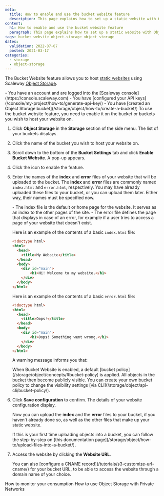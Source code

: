 ```yaml
---
meta:
  title: How to enable and use the bucket website feature
  description: This page explains how to set up a static website with Object Storage via the Scaleway Console.
content:
  h1: How to enable and use the bucket website feature
  paragraph: This page explains how to set up a static website with Object Storage via the Scaleway Console.
tags: bucket website object-storage object storage
dates:
  validation: 2022-07-07
  posted: 2021-03-17
categories:
  - storage
  - object-storage
---
```


The Bucket Website feature allows you to host [static websites](https://en.wikipedia.org/wiki/Static_web_page) using Scaleway [Object Storage](https://www.scaleway.com/en/object-storage/). 

<Macro id="iam-requirements" />
 
<Message type="requirement">
  - You have an account and are logged into the [Scaleway console](https://console.scaleway.com)  
  - You have [configured your API keys](/console/my-project/how-to/generate-api-key/)
  - You have [created an Object Storage bucket](/storage/object/how-to/create-a-bucket/)
</Message>

<Message type="important">
  To use the bucket website feature, you need to enable it on the bucket or buckets you wish to host your website on.
</Message> 

1. Click **Object Storage** in the **Storage** section of the side menu. The list of your buckets displays.
2. Click the name of the bucket you wish to host your website on.
    <Lightbox src="scaleway-object-storage-dashboard.webp" alt="" />
3. Scroll down to the bottom of the **Bucket Settings** tab and click **Enable Bucket Website**. A pop-up appears.
    <Lightbox src="scaleway-enable-bucket-website.webp" alt="" />
4. Click the <Icon name="toggle" /> icon to enable the feature.
5. Enter the names of the **index** and **error** files of your website that will be uploaded to the bucket. 
    <Lightbox src="scaleway-website-settings.webp" alt="" />
    The **index** and **error** files are commonly named `index.html` and `error.html`, respectively. You may have already uploaded these files to your bucket, or you can upload them later. Either way, their names must be specified now.

    <Message type="tip">
      - The index file is the default or home page for the website. It serves as an index to the other pages of the site.
      - The error file defines the page that displays in case of an error, for example if a user tries to access a page of your website that doesn't exist. 
    
    Here is an example of the contents of a basic `index.html` file:

      ```html
      <!doctype html>
      <html>
        <head>
          <title>My Website</title>
        </head>
        <body>
          <div id="main">
              <h1>Hi! Welcome to my website.</h1>
          </div>
        </body>
      </html>
      ```

    Here is an example of the contents of a basic `error.html` file:

      ```html
      <!doctype html>
      <html>
        <head>
          <title>Oops!</title>
        </head>
        <body>
          <div id="main">
              <h1>Oops! Something went wrong.</h1>
          </div>
        </body>
      </html>
      ```

    </Message>

    A warning message informs you that: 

    <Message type="important">
      When Bucket Website is enabled, a default [bucket policy](/storage/object/concepts/#bucket-policy) is applied. All objects in the bucket then become publicly visible. You can create your own bucket policy to change the visibility settings [via CLI](/storage/object/api-cli/bucket-policy/).
    </Message>
6. Click **Save configuration** to confirm. The details of your website configuration display. 

    Now you can upload the **index** and the **error** files to your bucket, if you haven't already done so, as well as the other files that make up your static website.

    <Message type="note">
      If this is your first time uploading objects into a bucket, you can follow the step-by-step on [this documentation page](/storage/object/how-to/upload-files-into-a-bucket/).
    </Message>
7. Access the website by clicking the **Website URL**.
    <Lightbox src="scaleway-update-settings.webp" alt="" />

    <Message type="note">
      You can also [configure a CNAME record](/tutorials/s3-customize-url-cname/) for your bucket URL, to be able to access the website through a domain name of your choice.
    </Message>

<Navigation title="See Also">
  <PreviousButton to="/storage/object/how-to/monitor-consumption/">How to monitor your consumption</PreviousButton>
  <NextButton to="/storage/object/how-to/use-obj-stor-with-private-networks/">How to use Object Storage with Private Networks</NextButton>
</Navigation>

